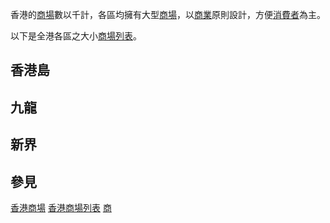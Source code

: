 {{Refimprove|time=2007-09-26T15:23:34Z}}

香港的[[商場|商場]]數以千計，各區均擁有大型[[商場|商場]]，以[[商業|商業]]原則設計，方便[[消費者|消費者]]為主。

以下是全港各區之大小[[商場|商場]][[列表|列表]]。

{{未完成列表}}

==香港島==
{{main|香港島商場列表}}

==九龍==
{{main|九龍商場列表}}

==新界==
{{main|新界商場列表}}

==參見==
{{commonscat|Shopping malls in Hong Kong}}
{{領展商場}}
{{前領展物業}}
{{香港房屋委員會商場}}

[[Category:香港商場|]]
[[Category:香港商場列表|]]
[[Category:香港公司列表|商]]


{{HK-buil-stub}}